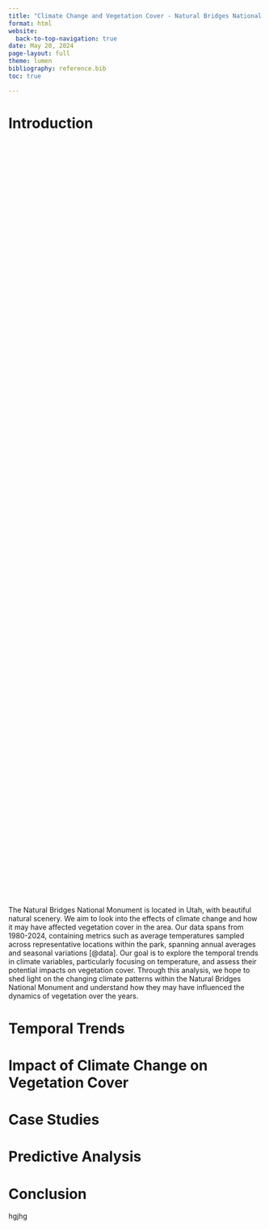 ```yaml
---
title: "Climate Change and Vegetation Cover - Natural Bridges National Monument"
format: html
website:
  back-to-top-navigation: true
date: May 20, 2024
page-layout: full
theme: lumen
bibliography: reference.bib
toc: true

---
```


# Introduction

::: {.column-screen style="background-image:url(data/images/bridge.jpg); background-size: cover; height: 37vh; position: sticky; top: 0; margin-bottom: 30px;"}
:::

The Natural Bridges National Monument is located in Utah, with beautiful natural scenery. We aim to look into the effects of climate change and how it may have affected vegetation cover in the area. Our data spans from 1980-2024, containing metrics such as average temperatures sampled across representative locations within the park, spanning annual averages and seasonal variations [@data]. Our goal is to explore the temporal trends in climate variables, particularly focusing on temperature, and assess their potential impacts on vegetation cover. Through this analysis, we hope to shed light on the changing climate patterns within the Natural Bridges National Monument and understand how they may have influenced the dynamics of vegetation over the years.

# Temporal Trends

# Impact of Climate Change on Vegetation Cover

# Case Studies

# Predictive Analysis

# Conclusion

hgjhg
